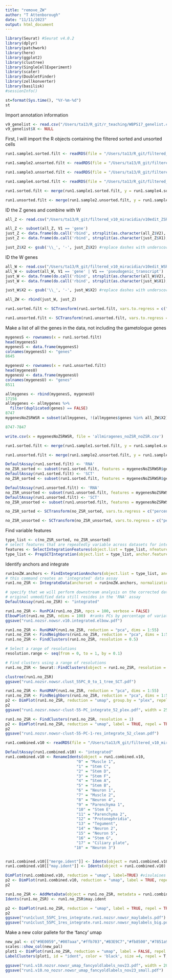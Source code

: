 ```yaml
---
title: "remove_ZW"
author: "T Attenborough"
date: "11/11/2023"
output: html_document
---
```


```r
library(Seurat) #Seurat v4.0.2
library(dplyr)
library(patchwork)
library(here)
library(ggplot2)
library(clustree)
library(SingleCellExperiment)
library(scater)
library(DoubletFinder)
library(zellkonverter)
library(basilisk)
#sessionInfo()
```

```r
st=format(Sys.time(), "%Y-%m-%d") 
st
```

Import annotation information
```r
v9_genelist <- read.csv("/Users/ta13/R_git/r_teaching/WBPS17_genelist.csv", stringsAsFactors = FALSE, header = TRUE) #import the marker data from somule papaer
v9_genelist$X <- NULL 
```

First, I will import the R objects containing the filtered sorted and unsorted cells
```r
run1.sample1.sorted.filt <- readRDS(file = "/Users/ta13/R_git/filtered_v10_miracidia/run1.v10.sample1.sorted.filt.rds")

run1.sample2.unsorted.filt <- readRDS(file = "/Users/ta13/R_git/filtered_v10_miracidia/run1.v10.sample2.unsorted.filt_52.rds")

run1.sample3.unsorted.filt <- readRDS(file = "/Users/ta13/R_git/filtered_v10_miracidia/run1.v10.sample3.unsorted.filt_52.rds")

run1.sample4.sorted.filt <- readRDS(file = "/Users/ta13/R_git/filtered_v10_miracidia/run1.v10.sample4.sorted.filt.rds")
```

```r
run1.sorted.filt <- merge(run1.sample1.sorted.filt, y = run1.sample4.sorted.filt, add.cell.ids = c("sample1", "sample4"), project = "mira_sorted")

run1.unsorted.filt <- merge(run1.sample2.unsorted.filt, y = run1.sample3.unsorted.filt, add.cell.ids = c("sample2", "sample3"), project = "mira_unsorted")
```


ID the Z genes and combine with W
```r
all_Z <- read.csv("/Users/ta13/R_git/filtered_v10_miracidia/v10edit_ZSR_gff_only_Zspecifictogether_edit.csv", sep=c(','), header = FALSE)

all_Z <- subset(all_Z, V1 == 'gene')
just_Z <- data.frame(do.call('rbind', strsplit(as.character(all_Z$V2),';',fixed=TRUE)))
just_Z <- data.frame(do.call('rbind', strsplit(as.character(just_Z$X1),'=',fixed=TRUE)))

just_Z$X2 <- gsub('\\_', '-', just_Z$X2) #replace dashes with underscores
```

ID the W genes
```r
all_W <- read.csv("/Users/ta13/R_git/filtered_v10_miracidia/v10edit_WSR_gff_trim.csv", sep=c(','), header = FALSE)
all_W <- subset(all_W, V1 == 'gene' | V1 == 'pseudogenic_transcript')
just_W <- data.frame(do.call('rbind', strsplit(as.character(all_W$V2),';',fixed=TRUE)))
just_W <- data.frame(do.call('rbind', strsplit(as.character(just_W$X1),'=',fixed=TRUE)))

just_W$X2 <- gsub('\\_', '-', just_W$X2) #replace dashes with underscores

```

```r
all_ZW <- rbind(just_W, just_Z)

```


```r
run1.sorted.filt <- SCTransform(run1.sorted.filt, vars.to.regress = c("percent.mt", "plex"), verbose = FALSE, return.only.var.genes = FALSE)

run1.unsorted.filt <- SCTransform(run1.unsorted.filt, vars.to.regress = c("percent.mt", "plex"), verbose = FALSE, return.only.var.genes = FALSE)
```

Make a list of all the genes in the data, not including the gametologue genes
```r
mygenesS <- rownames(x = run1.sorted.filt)
head(mygenesS)
mygenesS <- data.frame(mygenesS)
colnames(mygenesS) <- "genes"
8645

mygenesU <- rownames(x = run1.unsorted.filt)
head(mygenesU)
mygenesU <- data.frame(mygenesU)
colnames(mygenesU) <- "genes"
8511

allmygenes <- rbind(mygenesS, mygenesU)
17156
allmygenes <- allmygenes %>%
  filter(duplicated(genes) == FALSE)
8747
mygenesNoZSRWSR = subset(allmygenes, !(allmygenes$genes %in% all_ZW$X2))

8747-7847

write.csv(x = mygenesNoZSRWSR, file = 'allmiragenes_noZSR_noZSR.csv')
```

```r
run1.sorted.filt <- merge(run1.sample1.sorted.filt, y = run1.sample4.sorted.filt, add.cell.ids = c("sample1", "sample4"), project = "mira_sorted")

run1.unsorted.filt <- merge(run1.sample2.unsorted.filt, y = run1.sample3.unsorted.filt, add.cell.ids = c("sample2", "sample3"), project = "mira_unsorted")
```

```r
DefaultAssay(run1.sorted.filt) <- 'RNA'
no_ZSR_sorted <- subset(run1.sorted.filt, features = mygenesNoZSRWSR$genes)
DefaultAssay(run1.sorted.filt) <- 'SCT'
no_ZSR_sorted <- subset(run1.sorted.filt, features = mygenesNoZSRWSR$genes)
```

```r
DefaultAssay(run1.unsorted.filt) <- 'RNA'
no_ZSR_unsorted <- subset(run1.unsorted.filt, features = mygenesNoZSRWSR$genes)
DefaultAssay(run1.unsorted.filt) <- 'SCT'
no_ZSR_unsorted <- subset(run1.unsorted.filt, features = mygenesNoZSRWSR$genes)
```

```r
no_ZSR_sorted <- SCTransform(no_ZSR_sorted, vars.to.regress = c("percent.mt", "plex"), verbose = FALSE, return.only.var.genes = FALSE)

no_ZSR_unsorted <- SCTransform(no_ZSR_unsorted, vars.to.regress = c("percent.mt", "plex"), verbose = FALSE, return.only.var.genes = FALSE)
```

Find variable features
```r
type_list <- c(no_ZSR_sorted, no_ZSR_unsorted)
# select features that are repeatedly variable across datasets for integration
features <- SelectIntegrationFeatures(object.list = type_list, nfeatures = 3000)
type_list <- PrepSCTIntegration(object.list = type_list, anchor.features = features)
```

Identify anchors and integrate
```r
run1noZW.anchors <- FindIntegrationAnchors(object.list = type_list, anchor.features = features, normalization.method = "SCT")
# this command creates an 'integrated' data assay
run1.no_ZSR <- IntegrateData(anchorset = run1noZW.anchors, normalization.method = "SCT")
```

```r
# specify that we will perform downstream analysis on the corrected data note that the
# original unmodified data still resides in the 'RNA' assay
DefaultAssay(run1.no_ZSR) <- "integrated"

run1.no_ZSR <- RunPCA(run1.no_ZSR, npcs = 100, verbose = FALSE)
ElbowPlot(run1.no_ZSR, ndims = 100)  #ranks PCs by percentage of variation. A clear dropoff is sometimes seen, though not really here.
ggsave("run1.nozsr.nowsr.v10.integrated.elbow.pdf")

run1.no_ZSR <- RunUMAP(run1.no_ZSR, reduction = "pca", dims = 1:55)
run1.no_ZSR <- FindNeighbors(run1.no_ZSR, reduction = "pca", dims = 1:55)
run1.no_ZSR <- FindClusters(run1.no_ZSR, resolution = 0.5)

# Select a range of resolutions
resolution.range <- seq(from = 0, to = 1, by = 0.1)

# Find clusters using a range of resolutions
run1.no_ZSR <- Seurat::FindClusters(object = run1.no_ZSR, resolution = resolution.range)

clustree(run1.no_ZSR)
ggsave("run1.nozsr.nowsr.clust_55PC_0_to_1_tree_SCT.pdf")
```

```r
run1.no_ZSR <- RunUMAP(run1.no_ZSR, reduction = "pca", dims = 1:55)
run1.no_ZSR <- FindNeighbors(run1.no_ZSR, reduction = "pca", dims = 1:55)
p2 <- DimPlot(run1.no_ZSR, reduction = "umap", group.by = "plex", repel = TRUE, shuffle = TRUE)
p2
ggsave("run1.nozsr.nowsr-clust-55-PC_integrate_52_plex.pdf", width = 25, height = 15, units = c('cm'))

run1.no_ZSR <- FindClusters(run1.no_ZSR, resolution = 1)
p2 <- DimPlot(run1.no_ZSR, reduction = "umap", label = TRUE, repel = TRUE)
p2
ggsave("run1.nozsr.nowsr-clust-55-PC-1-res_integrate_52_clean.pdf")
```

```r
run1.combined.v10 <- readRDS(file = "/Users/ta13/R_git/filtered_v10_miracidia/run1.combined.v10_integrated_55.rds")
```

```r
DefaultAssay(run1.combined.v10) <- "integrated"
run1.combined.v10 <- RenameIdents(object = run1.combined.v10, 
                               "0" = "Muscle 1",
                               "1" = "Stem C",
                               "2" = "Stem D",
                               "3" = "Stem F",
                               "4" = "Stem A",
                               "5" = "Stem B",
                               "6" = "Neuron 1",
                               "7" = "Muscle 2",
                               "8" = "Neuron 4",
                               "9" = "Parenchyma 1",
                               "10" = "Stem E",
                               "11" = "Parenchyma 2",
                               "12" = "Protonephridia",
                               "13" = "Tegument",
                               "14" = "Neuron 2",
                               "15" = "Neuron 5",
                               "16" = "Stem G",
                               "17" = "Ciliary plate", 
                              "18" = "Neuron 3")


run1.combined.v10[["merge.ident"]] <- Idents(object = run1.combined.v10)
run1.combined.v10[["may.ident"]] <- Idents(object = run1.combined.v10)

DimPlot(run1.combined.v10, reduction = "umap", label=TRUE) #visulaises the UMAP
p2 <- DimPlot(run1.combined.v10, reduction = "umap", label = TRUE, repel = TRUE)
p2
```

```r
run1.no_ZSR <- AddMetaData(object = run1.no_ZSR, metadata = run1.combined.v10$may.ident, col.name = 'may.ident')
Idents(run1.no_ZSR) <- run1.no_ZSR$may.ident
```

```r
p2 <- DimPlot(run1.no_ZSR, reduction = "umap", label = TRUE, repel = TRUE)
p2
ggsave("run1clust_55PC_1res_integrate.run1.nozsr.nowsr_maylabels.pdf")
ggsave("run1clust_55PC_1res_integrate.run1.nozsr.nowsr_maylabels_big.pdf", width = 35, height = 25, units = c('cm'))
```

Make a new color pallete for the 'fancy' umap
```r
new_pal <- c("#9E0059","#007aaa","#ffb703","#B3E9C7","#fb8500","#7851a9","#00325b","#8ACB88","#107E7D", "#FB6376", "#c40c18", "#FFFD82", "#2191FB", "#690500", "#57467B", "#B57F50","#2C514C","#c4b7cb" ,"#FFCDB2" )
scales::show_col(new_pal)
plot1 <- DimPlot(run1.no_ZSR, reduction = "umap", label = FALSE, repel = TRUE, label.box = FALSE) + NoLegend() +scale_color_manual(values = new_pal)
LabelClusters(plot1, id = "ident", color = 'black', size =4, repel = T,  box.padding = 1.75)

ggsave("run1.v10.nozsr.nowsr_umap_fancyoldlabels_nov23.pdf", width = 20, height = 15, units = c('cm'))
ggsave("run1.v10.no_nozsr.nowsr_umap_fancyoldlabels_nov23_small.pdf")
```




